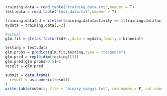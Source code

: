 ```{r}
training.data = read.table("training_data.txt",header = T)
test.data = read.table("test_data.txt",header = T)
```



```{r}
training.data$sd = ifelse(training.data$activity == 1|training.data$activity ==2|training.data$activity ==3,1,0)
mydata = training.data[,-2]
```



```{r}
#visual
glm.fit = glm(as.factor(sd)~.,data = mydata,family = binomial)
```

```{r}
testing = test.data
glm.probs = predict(glm.fit,testing,type = "response")
glm.pred = rep(0,dim(testing)[1])
glm.pred[glm.probs>0.5]=1
result = glm.pred
```

```{r}
submit = data.frame(
  result = as.numeric(result)
)
write.table(submit, file = "binary_sangyi.txt", row.names = F, col.names = F)
```
